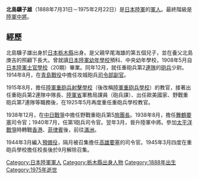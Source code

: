 {{Japanese|japanese=北島 驥子雄|kana=きたじま きねお|romaji=Kidajima Kineo}}

'''北島驥子雄'''（1888年7月31日－1975年2月22日）是[[大日本帝國陸軍|日本陸軍]]的[[軍人|軍人]]。最終階級是[[陸軍中將|陸軍中將]]。

== 經歷 ==
北島驥子雄出身於[[日本|日本]][[栃木縣|栃木縣]]出身。是父親早尾海雄的第五個兒子，並在養父北島庚吉的照顧下長大。曾就讀[[日本陸軍幼年學校|日本陸軍幼年學校]]預科、中央幼年學校，1908年5月自[[日本陸軍士官學校|日本陸軍士官學校]]（20期）畢業。同年12月，就任重砲兵第2[[連隊|連隊]]的[[砲兵|砲兵]]少尉。1914年8月，在[[青島戰役|青島戰役]]中擔任攻城砲兵[[司令部|司令部]][[副官|副官]]。

1915年8月，擔任[[陸軍重砲兵射擊學校|陸軍重砲兵射擊學校]]（後改稱[[陸軍重砲兵學校|陸軍重砲兵學校]]）的教官，接著出任重砲兵第2連隊中隊長、[[陸軍省|陸軍省]]軍務局課員（砲兵課）、出任歐美國家、野戰重砲兵第7連隊等職務後，在1925年5月再度重任重砲兵學校教官。

1938年12月，在[[中国抗日战争|中日戰爭]]中擔任野戰重砲兵第5[[旅|旅團長]]。1938年8月，擔任[[舞鶴要塞|舞鶴要塞]]司令官；1940年7月，任第1砲兵司令官。翌年3月，晉升陸軍中將。參加[[太平洋戰爭|太平洋戰爭]]時轉戰[[香港|香港]]、[[菲律賓|菲律賓]]後，前往[[滿洲國|滿洲]]。

1944年3月編入[[預備役|預備役]]，隔月被召集擔任[[高雄要塞|高雄要塞]]的司令官。1945年3月四度在重砲兵學校擔任校長後於9月解除召集。

{{DEFAULTSORT:K}}
[[Category:日本陸軍軍人|Category:日本陸軍軍人]]
[[Category:栃木縣出身人物|Category:栃木縣出身人物]]
[[Category:1888年出生|Category:1888年出生]]
[[Category:1975年逝世|Category:1975年逝世]]